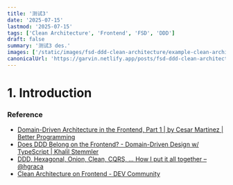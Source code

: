 ```yaml
---
title: '测试3'
date: '2025-07-15'
lastmod: '2025-07-15'
tags: ['Clean Architecture', 'Frontend', 'FSD', 'DDD']
draft: false
summary: '测试3 des.'
images: ['/static/images/fsd-ddd-clean-architecture/example-clean-architecture.png']
canonicalUrl: 'https://garvin.netlify.app/posts/fsd-ddd-clean-architecture/'
---
```


# 1. Introduction

### Reference

- [Domain-Driven Architecture in the Frontend, Part 1 \| by Cesar Martinez \| Better Programming](https://medium.com/better-programming/domain-driven-architecture-in-the-frontend-i-d27fb71b5cb0)
- [Does DDD Belong on the Frontend? - Domain-Driven Design w/ TypeScript \| Khalil Stemmler](https://khalilstemmler.com/articles/typescript-domain-driven-design/ddd-frontend/)
- [DDD, Hexagonal, Onion, Clean, CQRS, … How I put it all together – @hgraca](https://herbertograca.com/2017/11/16/explicit-architecture-01-ddd-hexagonal-onion-clean-cqrs-how-i-put-it-all-together/)
- [Clean Architecture on Frontend - DEV Community](https://dev.to/bespoyasov/clean-architecture-on-frontend-4311)
